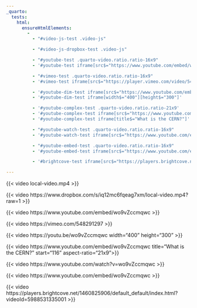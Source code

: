 ```yaml
---
_quarto:
  tests:
    html:
      ensureHtmlElements:
        - 
          - "#video-js-test .video-js"

          - "#video-js-dropbox-test .video-js"

          - "#youtube-test .quarto-video.ratio.ratio-16x9"
          - '#youtube-test iframe[src$="https://www.youtube.com/embed/wo9vZccmqwc"]'

          - "#vimeo-test .quarto-video.ratio.ratio-16x9"
          - '#vimeo-test iframe[src$="https://player.vimeo.com/video/548291297"]'

          - '#youtube-dim-test iframe[src$="https://www.youtube.com/embed/wo9vZccmqwc"]'
          - '#youtube-dim-test iframe[width$="400"][height$="300"]'

          - '#youtube-complex-test .quarto-video.ratio.ratio-21x9'
          - '#youtube-complex-test iframe[src$="https://www.youtube.com/embed/wo9vZccmqwc?start=116"]'
          - '#youtube-complex-test iframe[title$="What is the CERN?"]'

          - "#youtube-watch-test .quarto-video.ratio.ratio-16x9"
          - '#youtube-watch-test iframe[src$="https://www.youtube.com/embed/wo9vZccmqwc"]'

          - "#youtube-embed-test .quarto-video.ratio.ratio-16x9"
          - '#youtube-embed-test iframe[src$="https://www.youtube.com/embed/wo9vZccmqwc"]'

          - '#brightcove-test iframe[src$="https://players.brightcove.net/1460825906/default_default/index.html?videoId=5988531335001"]'

---
```


::: {#video-js-test}

{{< video local-video.mp4 >}}

:::

::: {#video-js-dropbox-test}

{{< video https://www.dropbox.com/s/iq12mc6fqeag7xm/local-video.mp4?raw=1 >}}

:::


::: {#youtube-test}

{{< video https://www.youtube.com/embed/wo9vZccmqwc >}}

:::

::: {#vimeo-test}

{{< video https://vimeo.com/548291297 >}}

:::

::: {#youtube-dim-test}

{{< video https://youtu.be/wo9vZccmqwc width="400" height="300" >}}

:::

::: {#youtube-complex-test}

{{< video https://www.youtube.com/embed/wo9vZccmqwc
  title="What is the CERN?"
  start="116"
  aspect-ratio="21x9">}}

:::

::: {#youtube-watch-test}

{{< video https://www.youtube.com/watch?v=wo9vZccmqwc >}}

:::

::: {#youtube-embed-test}

{{< video https://www.youtube.com/embed/wo9vZccmqwc >}}

:::

::: {#brightcove-test}

{{< video https://players.brightcove.net/1460825906/default_default/index.html?videoId=5988531335001 >}}

:::